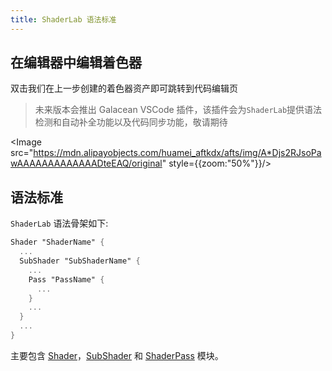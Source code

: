 ```yaml
---
title: ShaderLab 语法标准
---
```


## 在编辑器中编辑着色器

双击我们在上一步创建的着色器资产即可跳转到代码编辑页

> 未来版本会推出 Galacean VSCode 插件，该插件会为`ShaderLab`提供语法检测和自动补全功能以及代码同步功能，敬请期待

  <Image src="https://mdn.alipayobjects.com/huamei_aftkdx/afts/img/A*Djs2RJsoPawAAAAAAAAAAAAADteEAQ/original" style={{zoom:"50%"}}/>

## 语法标准

`ShaderLab` 语法骨架如下:

```glsl
Shader "ShaderName" {
  ...
  SubShader "SubShaderName" {
    ...
    Pass "PassName" {
      ...
    }
    ...
  }
  ...
}
```

主要包含 [Shader](/shader)，[SubShader](/subShader) 和 [ShaderPass](/Pass) 模块。
